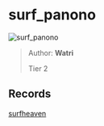 
# surf_panono

![surf_panono](https://raw.githubusercontent.com/Sayt123/SurfMapPics/Maps-and-bonuses/csgo/surf_panono.jpg)

> Author: **Watri**
>
> Tier 2

## Records

[surfheaven](https://surfheaven.eu/map/surf_panono)
